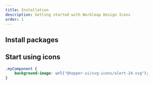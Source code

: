 ```yaml
---
title: Installation
description: Getting started with Workleap Design Icons
order: 1
---
```


## Install packages

<PackageInstallation library="svg-icons" mod="prod" />

## Start using icons

```css title="myComponent.css"
.myComponent {
    background-image: url("@hopper-ui/svg-icons/alert-24.svg");
}
```
